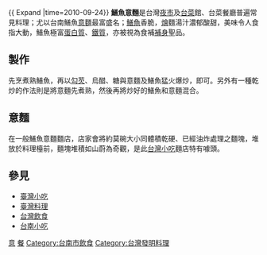 {{noteTA
|1=zh-hans:奶酪;zh-hk:芝士;zh-tw:乾酪;
|2=zh-hans:伊面;zh-hant:伊麵;zh-hk:伊麵;zh-tw:意麵;
|3=zh-hans:方便面;zh-hk:即食麵;zh-sg:快熟面;zh-tw:速食麵;
}}
{{unreferenced|time=2015-07-10T06:06:52+00:00}}
{{ Expand |time=2010-09-24}}
{{Min-nan
| title     = 鱔魚意麵
| picture   = Food (27772132115).jpg
| choan-han = 鱔魚意麵
| han-lo    = 鱔魚意麵
| choan-lo  = Siān-hî ì-mī
 }}
'''鱔魚意麵'''是台灣[[夜市|夜市]]及[[台菜|台菜]]館、台菜餐廳普遍常見料理；尤以台南鱔魚[[伊麵|意麵]]最富盛名；[[黃鱔|鱔魚]]香脆，[[燴|燴]]麵湯汁濃郁酸甜，美味令人食指大動，鱔魚極富[[蛋白質|蛋白質]]、[[鐵質|鐵質]]，亦被視為食補[[補身|補身]]聖品。

==製作==
先烹煮熟鱔魚，再以[[勾芡|勾芡]]、烏醋、糖與意麵及鱔魚猛火爆炒，即可。另外有一種乾炒的作法則是將意麵先煮熟，然後再將炒好的鱔魚和意麵混合。

==意麵==
在一般鱔魚意麵麵店，店家會將約莫碗大小同體積乾硬、已經油炸處理之麵塊，堆放於料理檯前，麵塊堆積如山蔚為奇觀，是此[[台灣小吃|台灣小吃]]麵店特有噱頭。

== 參見 ==
* [[臺灣小吃|臺灣小吃]]
* [[臺灣料理|臺灣料理]]
* [[台灣飲食|台灣飲食]]
* [[台南小吃|台南小吃]]

[[Category:台灣麵條|意]]
[[Category:鱼肉制品与鱼肉菜肴|餐]]
[[Category:台南市飲食|Category:台南市飲食]]
[[Category:台灣發明料理|Category:台灣發明料理]]